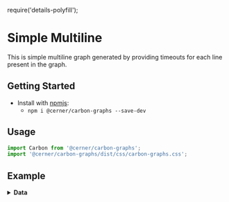 require('details-polyfill');

# Simple Multiline
This is simple multiline graph generated by providing timeouts for each line present in the graph.

## Getting Started

- Install with [npmjs](https://www.npmjs.com):
  - `npm i @cerner/carbon-graphs --save-dev`

## Usage
```js
import Carbon from '@cerner/carbon-graphs';
import '@cerner/carbon-graphs/dist/css/carbon-graphs.css';
```
## Example
<LineGraph />

<details>
<summary style={{fontSize: 24 }}>
<b>Data</b>
</summary>

### Graph Config object
<GraphConfig />

### Data object
<DataObject1 />
<DataObject2 />
<DataObject3 />
<DataObject4 />
<DataObject5 />
<DataObject6 />

</details>
